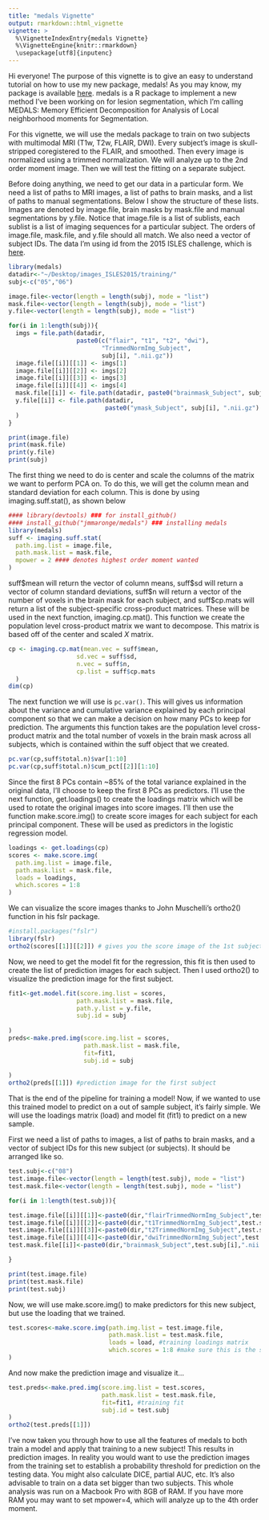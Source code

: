 ```yaml
---
title: "medals Vignette"
output: rmarkdown::html_vignette
vignette: >
  %\VignetteIndexEntry{medals Vignette}
  %\VignetteEngine{knitr::rmarkdown}
  \usepackage[utf8]{inputenc}
---
```


Hi everyone! The purpose of this vignette is to give an easy to understand tutorial on how to use my new package, medals! As you may know, my package is available [here](https://github.com/JMMaronge/medals). medals is a R package to implement a new method I've been working on for lesion segmentation, which I'm calling MEDALS: Memory Efficient Decomposition for Analysis of Local neighborhood moments for Segmentation.  

For this vignette, we will use the medals package to train on two subjects with multimodal MRI (T1w, T2w, FLAIR, DWI).  Every subject's image is skull-stripped coregistered to the FLAIR, and smoothed. Then every image is normalized using a trimmed normalization. We will analyze up to the 2nd order moment image. Then we will test the fitting on a separate subject.

Before doing anything, we need to get our data in a particular form. We need a list of paths to MRI images, a list of paths to brain masks, and a list of paths to manual segmentations.  Below I show the structure of these lists. Images are denoted by image.file, brain masks by mask.file and manual segmentations by y.file. Notice that image.file is a list of sublists, each sublist is a list of imaging sequences for a particular subject. The orders of image.file, mask.file, and y.file should all match. We also need a vector of subject IDs.  The data I'm using id from the 2015 ISLES challenge, which is [here](http://www.isles-challenge.org/ISLES2015/).

```r
library(medals)
datadir<-"~/Desktop/images_ISLES2015/training/"
subj<-c("05","06")

image.file<-vector(length = length(subj), mode = "list")
mask.file<-vector(length = length(subj), mode = "list")
y.file<-vector(length = length(subj), mode = "list")

for(i in 1:length(subj)){
  imgs = file.path(datadir,
                   paste0(c("flair", "t1", "t2", "dwi"),
                          "TrimmedNormImg_Subject",
                          subj[i], ".nii.gz"))
  image.file[[i]][[1]] <- imgs[1]
  image.file[[i]][[2]] <- imgs[2]
  image.file[[i]][[3]] <- imgs[3]
  image.file[[i]][[4]] <- imgs[4]
  mask.file[[i]] <- file.path(datadir, paste0("brainmask_Subject", subj[i], ".nii.gz"))
  y.file[[i]] <- file.path(datadir, 
                           paste0("ymask_Subject", subj[i], ".nii.gz")
  )
}
```

```r
print(image.file)
print(mask.file)
print(y.file)
print(subj)
```

The first thing we need to do is center and scale the columns of the matrix we want to perform PCA on. To do this, we will get the column mean and standard deviation for each column. This is done by using imaging.suff.stat(), as shown below

```r
#### library(devtools) ### for install_github()
#### install_github("jmmaronge/medals") ### installing medals
library(medals)
suff <- imaging.suff.stat(
  path.img.list = image.file,
  path.mask.list = mask.file,
  mpower = 2 #### denotes highest order moment wanted
)
```
  
suff\$mean will return the vector of column means, suff\$sd will return a vector of column standard deviations, suff\$n will return a vector of the number of voxels in the brain mask for each subject, and suff\$cp.mats will return a list of the subject-specific cross-product matrices. These will be used in the next function, imaging.cp.mat(). This function we create the population level cross-product matrix we want to decompose. This matrix is based off of the center and scaled $X$ matrix.

```r
cp <- imaging.cp.mat(mean.vec = suff$mean,
                   sd.vec = suff$sd,
                   n.vec = suff$n,
                   cp.list = suff$cp.mats
  )
dim(cp)
```

The next function we will use is `pc.var()`. This will gives us information about the variance and cumulative variance explained by each principal component so that we can make a decision on how many PCs to keep for prediction. The arguments this function takes are the population level cross-product matrix and the total number of voxels in the brain mask across all subjects, which is contained within the suff object that we created.

```r
pc.var(cp,suff$total.n)$var[1:10]
pc.var(cp,suff$total.n)$cum_pct[[2]][1:10]
```

Since the first 8 PCs contain ~85% of the total variance explained in the original data, I'll choose to keep the first 8 PCs as predictors. I'll use the next function, get.loadings() to create the loadings matrix which will be used to rotate the original images into score images. I'll then use the function make.score.img() to create score images for each subject for each principal component. These will be used as predictors in the logistic regression model.

```r
loadings <- get.loadings(cp)
scores <- make.score.img(
  path.img.list = image.file,
  path.mask.list = mask.file,
  loads = loadings,
  which.scores = 1:8
)
```

We can visualize the score images thanks to John Muschelli's ortho2() function in his fslr package.

```r
#install.packages("fslr")
library(fslr)
ortho2(scores[[1]][[2]]) # gives you the score image of the 1st subject, 2nd PC
```

Now, we need to get the model fit for the regression, this fit is then used to create the list of prediction images for each subject. Then I used ortho2() to visualize the prediction image for the first subject.

```r
fit1<-get.model.fit(score.img.list = scores,
                   path.mask.list = mask.file,
                   path.y.list = y.file,
                   subj.id = subj
  
)
preds<-make.pred.img(score.img.list = scores,
                     path.mask.list = mask.file,
                     fit=fit1,
                     subj.id = subj
  
)
ortho2(preds[[1]]) #prediction image for the first subject
```

That is the end of the pipeline for training a model! Now, if we wanted to use this trained model to predict on a out of sample subject, it's fairly simple. We will use the loadings matrix (load) and model fit (fit1) to predict on a new sample.

First we need a list of paths to images, a list of paths to brain masks, and a vector of subject IDs for this new subject (or subjects). It should be arranged like so.

```r
test.subj<-c("08")
test.image.file<-vector(length = length(test.subj), mode = "list")
test.mask.file<-vector(length = length(test.subj), mode = "list")

for(i in 1:length(test.subj)){

test.image.file[[i]][[1]]<-paste0(dir,"flairTrimmedNormImg_Subject",test.subj[i],".nii.gz") 
test.image.file[[i]][[2]]<-paste0(dir,"t1TrimmedNormImg_Subject",test.subj[i],".nii.gz") 
test.image.file[[i]][[3]]<-paste0(dir,"t2TrimmedNormImg_Subject",test.subj[i],".nii.gz") 
test.image.file[[i]][[4]]<-paste0(dir,"dwiTrimmedNormImg_Subject",test.subj[i],".nii.gz") 
test.mask.file[[i]]<-paste0(dir,"brainmask_Subject",test.subj[i],".nii.gz")

}
```

```r
print(test.image.file)
print(test.mask.file)
print(test.subj)
```

Now, we will use make.score.img() to make predictors for this new subject, but use the loading that we trained.

```r
test.scores<-make.score.img(path.img.list = test.image.file,
                            path.mask.list = test.mask.file,
                            loads = load, #training loadings matrix
                            which.scores = 1:8 #make sure this is the same as what your training set used
)
```

And now make the prediction image and visualize it...

```r
test.preds<-make.pred.img(score.img.list = test.scores,
                          path.mask.list = test.mask.file,
                          fit=fit1, #training fit
                          subj.id = test.subj
)
ortho2(test.preds[[1]])
```

I've now taken you through how to use all the features of medals to both train a model and apply that training to a new subject! This results in prediction images. In reality you would want to use the prediction images from the training set to establish a probability threshold for prediction on the testing data. You might also calculate DICE, partial AUC, etc. It's also advisable to train on a data set bigger than two subjects. This whole analysis was run on a Macbook Pro with 8GB of RAM. If you have more RAM you may want to set mpower=4, which will analyze up to the 4th order moment. 






